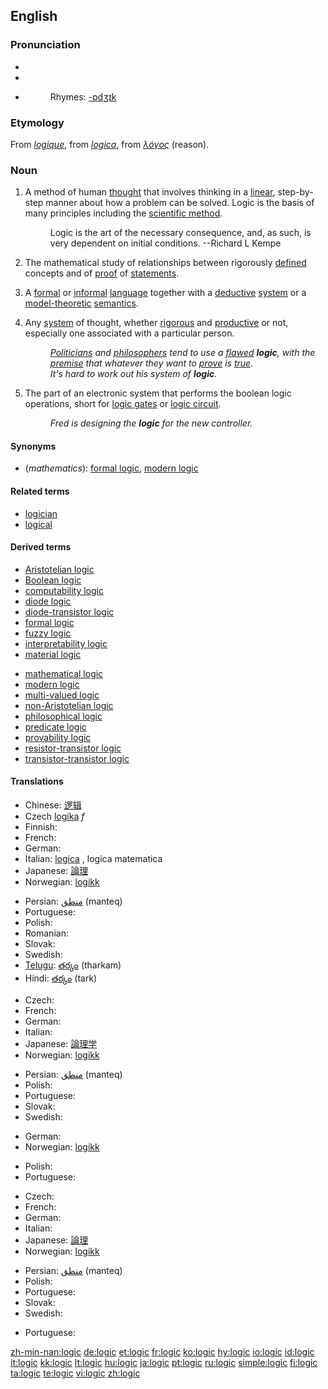 {{wikipedia|dab=logic (disambiguation)|logic}}
==English==

===Pronunciation===
* {{enPR|lŏj'ĭk}}
* {{IPA|/ˈlɒdʒɪk/}}
* {{SAMPA|/"lQdZIk/}}
*: Rhymes: [[Rhymes:English:-ɒdʒɪk|-ɒdʒɪk]]

===Etymology===
From {{OF.}} ''[[logique#Old French|logique]]'', from {{L.}} ''[[logica#Latin|logica]]'', from {{AGr.}} ''[[λόγος]]'' (reason).

===Noun===
{{wikipedia}}
{{en-noun|s|-}}

# {{uncountable}} A method of human [[thought]] that involves thinking in a [[linear]], step-by-step manner about how a problem can be solved. Logic is the basis of many principles including the [[scientific method]].
#: Logic is the art of the necessary consequence, and, as such, is very dependent on initial conditions.  --Richard L Kempe
# {{uncountable}} {{mathematics}} The mathematical study of relationships between rigorously [[define]]d concepts and of [[proof]] of [[statement]]s.
# {{countable}} {{mathematics}}  A [[formal]] or [[informal]] [[language]] together with a [[deductive]] [[system]] or a [[model theory|model-theoretic]] [[semantics]].
# {{uncountable}} Any [[system]] of thought, whether [[rigorous]] and [[productive]] or not, especially one associated with a particular person.
#: ''[[politician|Politicians]] and [[philosopher]]s tend to use a [[flaw]]ed '''logic''', with the [[premise]] that whatever they want to [[prove]] is [[true]].''
#: ''It's hard to work out his system of '''logic'''.''
# {{uncountable}} The part of an electronic system that performs the boolean logic operations, short for [[logic gate]]s or [[logic circuit]].
#: ''Fred is designing the '''logic''' for the new controller.''

====Synonyms====
* (''mathematics''): [[formal logic]], [[modern logic]]

====Related terms====
* [[logician]]
* [[logical]]

====Derived terms====
{{rel-top|Derived terms}}
* [[Aristotelian logic]]
* [[Boolean logic]]
* [[computability logic]]
* [[diode logic]]
* [[diode-transistor logic]]
* [[formal logic]]
* [[fuzzy logic]]
* [[interpretability logic]]
* [[material logic]]
{{rel-mid}}
* [[mathematical logic]]
* [[modern logic]]
* [[multi-valued logic]]
* [[non-Aristotelian logic]]
* [[philosophical logic]]
* [[predicate logic]]
* [[provability logic]]
* [[resistor-transistor logic]]
* [[transistor-transistor logic]]
{{rel-bottom}}

====Translations====
{{trans-top|method of human thought}}
* Chinese: [[逻辑]]
* Czech [[logika]] ''f''
* Finnish: {{t+|fi|logiikka}}
* French: {{t+|fr|logique|f}}
* German: {{t-|de|Logik|f}}
* Italian: [[logica#Italian|logica]] {{f}}, logica matematica
* Japanese: [[論理]]
* Norwegian: [[logikk]] {{m}}
{{trans-mid}}
* Persian: [[منطق]] (manteq)
* Portuguese: {{t+|pt|lógica|f}}
* Polish: {{t-|pl|logika|f}}
* Romanian: {{t|ro|logică|f}}
* Slovak: {{t-|sk|logika|f}}
* Swedish: {{t+|sv|logik|c}}
* [[Telugu]]: [[తర్కం]] (tharkam)
* Hindi: [[తర్కం]] (tark)
{{trans-bottom}}

{{trans-top|mathematical study}}
* Czech: {{t-|cs|logika|f}}
* French: {{t+|fr|logique|f}}
* German: {{t-|de|Logik|f}}
* Italian: {{t+|it|logica|f}}
* Japanese: [[論理学]]
* Norwegian: [[logikk]] {{m}}
{{trans-mid}}
* Persian: [[منطق]] (manteq)
* Polish: {{t-|pl|logika|f}}
* Portuguese: {{t+|pt|lógica|f}}
* Slovak: {{t-|sk|logika|f}}
* Swedish: {{t+|sv|logik|c}}
{{trans-bottom}}

{{trans-top|formal or informal language}}
* German: {{t-|de|Logik|f}}
* Norwegian: [[logikk]] {{m}}
{{trans-mid}}
* Polish: {{t-|pl|logika|f}}
* Portuguese: {{t+|pt|lógica|f}}
{{trans-bottom}}

{{trans-top|any system of thought, irrespective of its rigor or productiveness}}
* Czech: {{t-|cs|logika|f}}
* French: {{t+|fr|logique|f}}
* German: {{t-|de|Logik|f}}
* Italian: {{t+|it|logica|f}}
* Japanese: [[論理]]
* Norwegian: [[logikk]] {{m}}
{{trans-mid}}
* Persian: [[منطق]] (manteq)
* Polish: {{t-|pl|logika|f}}
* Portuguese: {{t+|pt|lógica|f}}
* Slovak: {{t-|sk|logika|f}}
* Swedish: {{t+|sv|logik|c}}
{{trans-bottom}}

{{trans-top|part of an electronic system that performs the boolean logic operations}}
{{trans-mid}}
* Portuguese: {{t+|pt|lógica|f}}
{{trans-bottom}}

[[zh-min-nan:logic]]
[[de:logic]]
[[et:logic]]
[[fr:logic]]
[[ko:logic]]
[[hy:logic]]
[[io:logic]]
[[id:logic]]
[[it:logic]]
[[kk:logic]]
[[lt:logic]]
[[hu:logic]]
[[ja:logic]]
[[pt:logic]]
[[ru:logic]]
[[simple:logic]]
[[fi:logic]]
[[ta:logic]]
[[te:logic]]
[[vi:logic]]
[[zh:logic]]